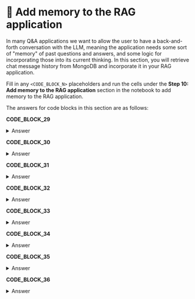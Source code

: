 # 👐 Add memory to the RAG application

In many Q&A applications we want to allow the user to have a back-and-forth conversation with the LLM, meaning the application needs some sort of "memory" of past questions and answers, and some logic for incorporating those into its current thinking. In this section, you will retrieve chat message history from MongoDB and incorporate it in your RAG application.

Fill in any `<CODE_BLOCK_N>` placeholders and run the cells under the **Step 10: Add memory to the RAG application** section in the notebook to add memory to the RAG application.

The answers for code blocks in this section are as follows:

**CODE_BLOCK_29**

<details>
<summary>Answer</summary>
<div>
```python
history_collection.create_index("session_id")
```
</div>
</details>

**CODE_BLOCK_30**

<details>
<summary>Answer</summary>
<div>
```python
{
    "session_id": session_id,
    "role": role,
    "content": content,
    "timestamp": datetime.now(),
}
```
</div>
</details>

**CODE_BLOCK_31**

<details>
<summary>Answer</summary>
<div>
```python
history_collection.insert_one(message)
```
</div>
</details>

**CODE_BLOCK_32**

<details>
<summary>Answer</summary>
<div>
```python
history_collection.find({"session_id": session_id}).sort("timestamp", 1)
```
</div>
</details>

**CODE_BLOCK_33**

<details>
<summary>Answer</summary>
<div>
```python
{"role": msg["role"], "content": msg["content"]} for msg in cursor
```
</div>
</details>

**CODE_BLOCK_34**

<details>
<summary>Answer</summary>
<div>
```python
message_history = retrieve_session_history(session_id)
messages.extend(message_history)
```
</div>
</details>

**CODE_BLOCK_35**

<details>
<summary>Answer</summary>
<div>
```python
user_message = {"role": "user", "content": user_query}
messages.append(user_message)
```
</div>
</details>

**CODE_BLOCK_36**

<details>
<summary>Answer</summary>
<div>
```python
store_chat_message(session_id, "user", user_query)
store_chat_message(session_id, "assistant", answer)
```
</div>
</details>